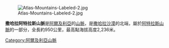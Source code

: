 [[Image:Atlas-Mountains-Labeled-2.jpg|right]] 

'''撒哈拉阿特拉斯山脈'''是[[阿爾及利亞|阿爾及利亞]]的[[山脈|山脈]]，是[[撒哈拉沙漠|撒哈拉沙漠]]的北端，屬於[[阿特拉斯山脈|阿特拉斯山脈]]的一部分，全長約950公里，最高點海拔高度2,236米。

{{coord|34|0|0|N|2|0|0|E|type:landmark_region:MR|display=title}}

{{Algeria-geo-stub}}
[[Category:阿爾及利亞山脈|Category:阿爾及利亞山脈]]